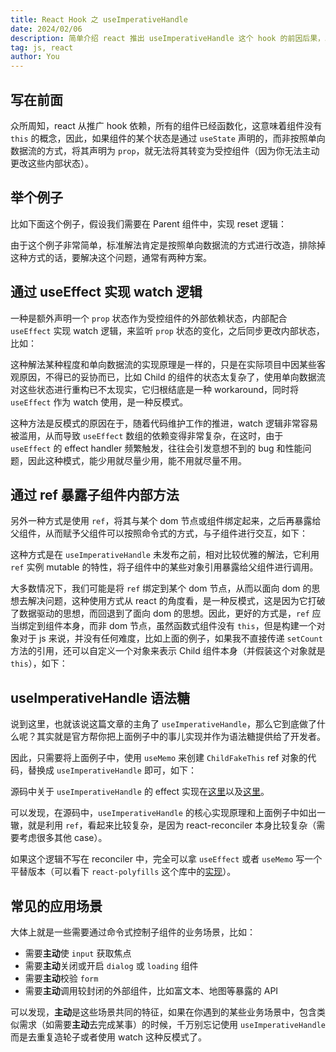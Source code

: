 ```yaml
---
title: React Hook 之 useImperativeHandle
date: 2024/02/06
description: 简单介绍 react 推出 useImperativeHandle 这个 hook 的前因后果，以及它的源码是怎样实现的。
tag: js, react
author: You
---
```


## 写在前面
众所周知，react 从推广 hook 依赖，所有的组件已经函数化，这意味着组件没有 `this` 的概念，因此，如果组件的某个状态是通过 `useState` 声明的，而非按照单向数据流的方式，将其声明为 `prop`，就无法将其转变为受控组件（因为你无法主动更改这些内部状态）。

## 举个例子
比如下面这个例子，假设我们需要在 Parent 组件中，实现 reset 逻辑：

<Example1 />

由于这个例子非常简单，标准解法肯定是按照单向数据流的方式进行改造，排除掉这种方式的话，要解决这个问题，通常有两种方案。

## 通过 useEffect 实现 watch 逻辑
一种是额外声明一个 `prop` 状态作为受控组件的外部依赖状态，内部配合 `useEffect` 实现 watch 逻辑，来监听 `prop` 状态的变化，之后同步更改内部状态，比如：

<Example2 />

这种解法某种程度和单向数据流的实现原理是一样的，只是在实际项目中因某些客观原因，不得已的妥协而已，比如 Child 的组件的状态太复杂了，使用单向数据流对这些状态进行重构已不太现实，它归根结底是一种 workaround，同时将 `useEffect` 作为 watch 使用，是一种反模式。

这种方法是反模式的原因在于，随着代码维护工作的推进，watch 逻辑非常容易被滥用，从而导致 `useEffect` 数组的依赖变得非常复杂，在这时，由于 `useEffect` 的 effect handler 频繁触发，往往会引发意想不到的 bug 和性能问题，因此这种模式，能少用就尽量少用，能不用就尽量不用。

## 通过 ref 暴露子组件内部方法
另外一种方式是使用 `ref`，将其与某个 dom 节点或组件绑定起来，之后再暴露给父组件，从而赋予父组件可以按照命令式的方式，与子组件进行交互，如下：

<Example3 />

这种方式是在 `useImperativeHandle` 未发布之前，相对比较优雅的解法，它利用 `ref` 实例 mutable 的特性，将子组件中的某些对象引用暴露给父组件进行调用。

大多数情况下，我们可能是将 `ref` 绑定到某个 dom 节点，从而以面向 dom 的思想去解决问题，这种使用方式从 react 的角度看，是一种反模式，这是因为它打破了数据驱动的思想，而回退到了面向 dom 的思想。因此，更好的方式是，`ref` 应当绑定到组件本身，而非 dom 节点，虽然函数式组件没有 `this`，但是构建一个对象对于 js 来说，并没有任何难度，比如上面的例子，如果我不直接传递 `setCount` 方法的引用，还可以自定义一个对象来表示 Child 组件本身（并假装这个对象就是 `this`），如下：

<Example4 />

## useImperativeHandle 语法糖
说到这里，也就该说这篇文章的主角了 `useImperativeHandle`，那么它到底做了什么呢？其实就是官方帮你把上面例子中的事儿实现并作为语法糖提供给了开发者。

因此，只需要将上面例子中，使用 `useMemo` 来创建 `ChildFakeThis` ref 对象的代码，替换成 `useImperativeHandle` 即可，如下：

<Example5 />

源码中关于 `useImperativeHandle` 的 effect 实现在[这里](https://github.com/facebook/react/blob/0a53c465743264d3b0544f4579f26c7b4a8053fb/packages/react-reconciler/src/ReactFiberHooks.js#L2513C10-L2513C32)以及[这里](https://github.com/facebook/react/blob/0a53c465743264d3b0544f4579f26c7b4a8053fb/packages/react-reconciler/src/ReactFiberHooks.js#L2543)。

可以发现，在源码中，`useImperativeHandle` 的核心实现原理和上面例子中如出一辙，就是利用 `ref`，看起来比较复杂，是因为 react-reconciler 本身比较复杂（需要考虑很多其他 case）。

如果这个逻辑不写在 reconciler 中，完全可以拿 `useEffect` 或者 `useMemo` 写一个平替版本（可以看下 `react-polyfills` 这个库中的[实现](https://github.com/kingback/react-polyfills/blob/d13438f41d8fbe48f869234d446fb1fb84d7ec93/packages/universal-polyfill-hooks/src/dispatcher.js#L110)）。

## 常见的应用场景
大体上就是一些需要通过命令式控制子组件的业务场景，比如：
* 需要**主动**使 `input` 获取焦点
* 需要**主动**关闭或开启 `dialog` 或 `loading` 组件
* 需要**主动**校验 `form`
* 需要**主动**调用较封闭的外部组件，比如富文本、地图等暴露的 API

可以发现，**主动**是这些场景共同的特征，如果在你遇到的某些业务场景中，包含类似需求（如需要**主动**去完成某事）的时候，千万别忘记使用 `useImperativeHandle` 而是去重复造轮子或者使用 watch 这种反模式了。